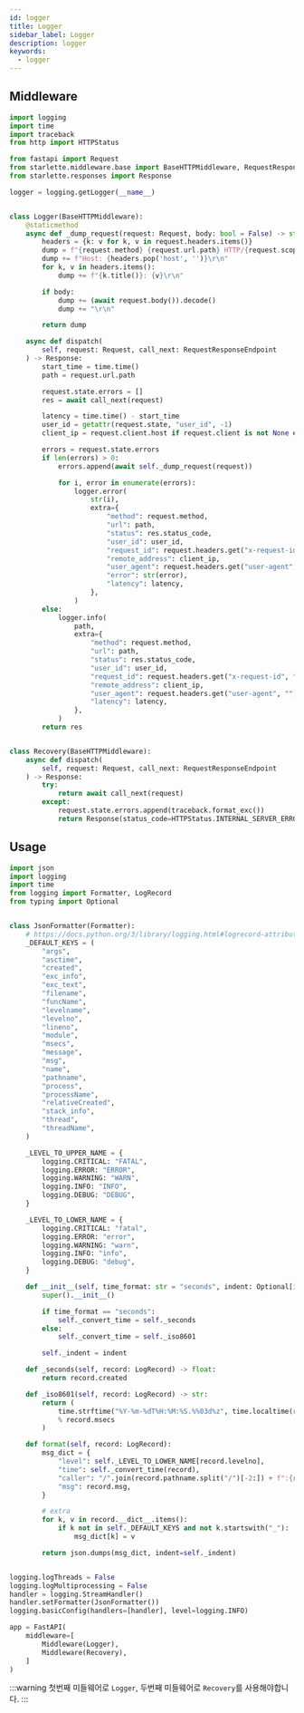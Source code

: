 ```yaml
---
id: logger
title: Logger
sidebar_label: Logger
description: logger
keywords:
  - logger
---
```


## Middleware

```python
import logging
import time
import traceback
from http import HTTPStatus

from fastapi import Request
from starlette.middleware.base import BaseHTTPMiddleware, RequestResponseEndpoint
from starlette.responses import Response

logger = logging.getLogger(__name__)


class Logger(BaseHTTPMiddleware):
    @staticmethod
    async def _dump_request(request: Request, body: bool = False) -> str:
        headers = {k: v for k, v in request.headers.items()}
        dump = f"{request.method} {request.url.path} HTTP/{request.scope.get('http_version')}\r\n"
        dump += f"Host: {headers.pop('host', '')}\r\n"
        for k, v in headers.items():
            dump += f"{k.title()}: {v}\r\n"

        if body:
            dump += (await request.body()).decode()
            dump += "\r\n"

        return dump

    async def dispatch(
        self, request: Request, call_next: RequestResponseEndpoint
    ) -> Response:
        start_time = time.time()
        path = request.url.path

        request.state.errors = []
        res = await call_next(request)

        latency = time.time() - start_time
        user_id = getattr(request.state, "user_id", -1)
        client_ip = request.client.host if request.client is not None else ""

        errors = request.state.errors
        if len(errors) > 0:
            errors.append(await self._dump_request(request))

            for i, error in enumerate(errors):
                logger.error(
                    str(i),
                    extra={
                        "method": request.method,
                        "url": path,
                        "status": res.status_code,
                        "user_id": user_id,
                        "request_id": request.headers.get("x-request-id", ""),
                        "remote_address": client_ip,
                        "user_agent": request.headers.get("user-agent", ""),
                        "error": str(error),
                        "latency": latency,
                    },
                )
        else:
            logger.info(
                path,
                extra={
                    "method": request.method,
                    "url": path,
                    "status": res.status_code,
                    "user_id": user_id,
                    "request_id": request.headers.get("x-request-id", ""),
                    "remote_address": client_ip,
                    "user_agent": request.headers.get("user-agent", ""),
                    "latency": latency,
                },
            )
        return res


class Recovery(BaseHTTPMiddleware):
    async def dispatch(
        self, request: Request, call_next: RequestResponseEndpoint
    ) -> Response:
        try:
            return await call_next(request)
        except:
            request.state.errors.append(traceback.format_exc())
            return Response(status_code=HTTPStatus.INTERNAL_SERVER_ERROR)
```

## Usage

```python
import json
import logging
import time
from logging import Formatter, LogRecord
from typing import Optional


class JsonFormatter(Formatter):
    # https://docs.python.org/3/library/logging.html#logrecord-attributes
    _DEFAULT_KEYS = (
        "args",
        "asctime",
        "created",
        "exc_info",
        "exc_text",
        "filename",
        "funcName",
        "levelname",
        "levelno",
        "lineno",
        "module",
        "msecs",
        "message",
        "msg",
        "name",
        "pathname",
        "process",
        "processName",
        "relativeCreated",
        "stack_info",
        "thread",
        "threadName",
    )

    _LEVEL_TO_UPPER_NAME = {
        logging.CRITICAL: "FATAL",
        logging.ERROR: "ERROR",
        logging.WARNING: "WARN",
        logging.INFO: "INFO",
        logging.DEBUG: "DEBUG",
    }

    _LEVEL_TO_LOWER_NAME = {
        logging.CRITICAL: "fatal",
        logging.ERROR: "error",
        logging.WARNING: "warn",
        logging.INFO: "info",
        logging.DEBUG: "debug",
    }

    def __init__(self, time_format: str = "seconds", indent: Optional[int] = None):
        super().__init__()

        if time_format == "seconds":
            self._convert_time = self._seconds
        else:
            self._convert_time = self._iso8601

        self._indent = indent

    def _seconds(self, record: LogRecord) -> float:
        return record.created

    def _iso8601(self, record: LogRecord) -> str:
        return (
            time.strftime("%Y-%m-%dT%H:%M:%S.%%03d%z", time.localtime(record.created))
            % record.msecs
        )

    def format(self, record: LogRecord):
        msg_dict = {
            "level": self._LEVEL_TO_LOWER_NAME[record.levelno],
            "time": self._convert_time(record),
            "caller": "/".join(record.pathname.split("/")[-2:]) + f":{record.lineno}",
            "msg": record.msg,
        }

        # extra
        for k, v in record.__dict__.items():
            if k not in self._DEFAULT_KEYS and not k.startswith("_"):
                msg_dict[k] = v

        return json.dumps(msg_dict, indent=self._indent)


logging.logThreads = False
logging.logMultiprocessing = False
handler = logging.StreamHandler()
handler.setFormatter(JsonFormatter())
logging.basicConfig(handlers=[handler], level=logging.INFO)
```

```python
app = FastAPI(
    middleware=[
        Middleware(Logger),
        Middleware(Recovery),
    ]
)
```

:::warning
첫번째 미들웨어로 `Logger`, 두번째 미들웨어로 `Recovery`를 사용해야합니다.
:::
